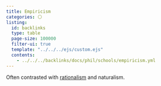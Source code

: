 ```yaml
---
title: Empiricism
categories: ⚪
listing:
  id: backlinks
  type: table
  page-size: 100000
  filter-ui: true
  template: "../../../ejs/custom.ejs"
  contents:
    - ../../../backlinks/docs/phil/schools/empiricism.yml
---
```


Often contrasted with [rationalism](/docs/phil/schools/rationalism.qmd) 
and naturalism.

